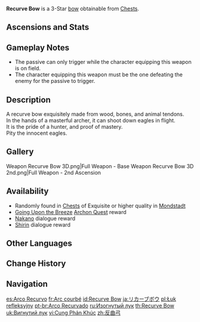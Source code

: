 {{Weapon Infobox
|title          = Re&shy;curve Bow
|id             = 15303
|image          = <gallery>
Weapon Recurve Bow.png|Base
Weapon Recurve Bow 2nd.png|2nd Ascension
</gallery>
|type           = Bow
|releaseDate    = 2020-09-28
|quality        = 3
|base_atk       = 38
|2nd_stat_type  = HP
|2nd_stat       = 10.2%
|passive        = Cull the Weak
|effect         = Defeating an opponent restores (var1)% HP.
|eff_rank1_var1 = 8
|eff_rank2_var1 = 10
|eff_rank3_var1 = 12
|eff_rank4_var1 = 14
|eff_rank5_var1 = 16
|eff_att1       = Healing
|obtain         = Chests
|obtain2        = Quests
|quest          = Going Upon the Breeze
|obtain3        = Dialogue
|npc            = Nakano; Shirin
}}
{{Description|It is said that this bow can shoot down eagles in flight, but ultimately how true that is depends on the skill of the archer.}}
'''Recurve Bow''' is a 3-Star [[bow]] obtainable from [[Chests]].

==Ascensions and Stats==
{{Weapon Ascensions and Stats
|ascendMat1 = Fetters of the Dandelion Gladiator
|ascendMat2 = Chains of the Dandelion Gladiator
|ascendMat3 = Shackles of the Dandelion Gladiator
|ascendMat4 = Dream of the Dandelion Gladiator
|bossMat1   = Chaos Device
|bossMat2   = Chaos Circuit
|bossMat3   = Chaos Core
|commonMat1 = Divining Scroll
|commonMat2 = Sealed Scroll
|commonMat3 = Forbidden Curse Scroll
}}

==Gameplay Notes==
* The passive can only trigger while the character equipping this weapon is on field.
* The character equipping this weapon must be the one defeating the enemy for the passive to trigger.

==Description==
A recurve bow exquisitely made from wood, bones, and animal tendons.<br>
In the hands of a masterful archer, it can shoot down eagles in flight.<br>
It is the pride of a hunter, and proof of mastery.<br>
Pity the innocent eagles.

==Gallery==
<gallery>
Weapon Recurve Bow 3D.png|Full Weapon - Base
Weapon Recurve Bow 3D 2nd.png|Full Weapon - 2nd Ascension
</gallery>

==Availability==
*Randomly found in [[Chests]] of Exquisite or higher quality in [[Mondstadt]]
*[[Going Upon the Breeze]] [[Archon Quest]] reward
*[[Nakano]] dialogue reward
*[[Shirin]] dialogue reward

==Other Languages==
{{Other Languages
|1_en      = Recurve Bow
|1_zhs     = 反曲弓
|1_zhs_rm  = Fǎnqūgōng
|1_zht     = 反曲弓
|1_zht_rm  = Fǎnqūgōng
|1_zh_tl   = Recurve Bow
|1_ja      = リカーブボウ
|1_ja_rm   = Rikaabubou
|1_ja_tl   = Recurve Bow
|1_ko      = 곡궁
|1_ko_tl   = Recurve Bow
|1_es      = Arco Recurvo
|1_es_tl   = Recurve Bow
|1_fr      = Arc courbé
|1_fr_tl   = Curved Bow
|1_ru      = Изогнутый лук
|1_ru_tl   = Recurve Bow
|1_th      = Recurve Bow
|1_vi      = Cung Phản Khúc
|1_vi_tl   = Recurve Bow
|1_de      = Reflexbogen
|1_de_tl   = Reflex Bow
|1_id      = Recurve Bow
|1_pt      = Arco Recurvado
|1_pt_tl   = 
|1_tr      = Eğri Yay
|1_tr_tl   = Curved Arc
|1_it      = Arco ricurvo
|1_it_tl   = Recurve Bow

|Transclude=White Iron Greatsword;2
}}

==Change History==
{{Change History|1.0}}

==Navigation==
{{Weapon Navbox|Bows}}

[[es:Arco Recurvo]]
[[fr:Arc courbé]]
[[id:Recurve Bow]]
[[ja:リカーブボウ]]
[[pl:Łuk refleksyjny]]
[[pt-br:Arco Recurvado]]
[[ru:Изогнутый лук]]
[[th:Recurve Bow]]
[[uk:Вигнутий лук]]
[[vi:Cung Phản Khúc]]
[[zh:反曲弓]]